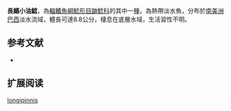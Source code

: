 {{Speciesbox
| name = 長鰭小油鯰
| image = 
| image_width = 250px
| status = NE
| status_system = IUCN3.1
| genus = Pimelodella
| species = longipinnis
| authority = [[Borodin|Borodin]], 1927
| synonyms = *''Rhamdella longipinnis '', Borodin, 1927 
}}

'''長鰭小油鯰'''，為[[輻鰭魚綱|輻鰭魚綱]][[鯰形目|鯰形目]][[鼬鯰科|鼬鯰科]]的其中一[[種|種]]，為熱帶淡水魚，分布於[[南美洲|南美洲]][[巴西|巴西]]淡水流域，體長可達8.8公分，棲息在底層水域，生活習性不明。

==参考文献==
*{{FishBase_species|genus=Pimelodella|species=longipinnis|year=2015|month=6}}

== 扩展阅读 ==
{{refbegin}}
{{wikispecies-inline|Pimelodella longipinnis|長鰭小油鯰}}
{{refend}}
{{Taxonbar|from=Q6417656}}

[[Category:小油鯰屬|longipinnis]]